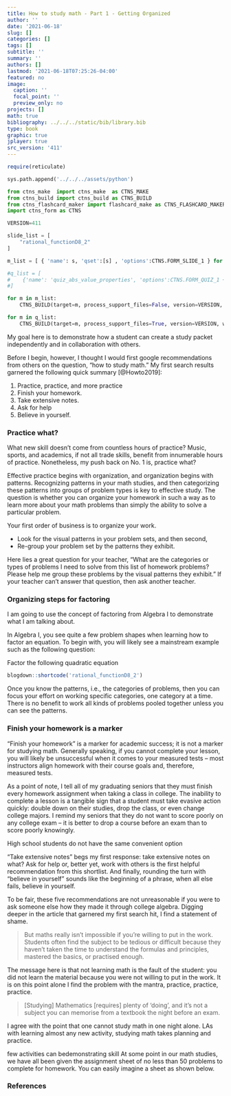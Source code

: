 ```yaml
---
title: How to study math - Part 1 - Getting Organized
author: ''
date: '2021-06-18'
slug: []
categories: []
tags: []
subtitle: ''
summary: ''
authors: []
lastmod: '2021-06-18T07:25:26-04:00'
featured: no
image:
  caption: ''
  focal_point: ''
  preview_only: no
projects: []
math: true
bibliography: ../../../static/bib/library.bib
type: book
graphic: true
jplayer: true
src_version: '411'
---
```

```r
require(reticulate)
```

```python
sys.path.append('../../../assets/python')

from ctns_make  import ctns_make  as CTNS_MAKE
from ctns_build import ctns_build as CTNS_BUILD
from ctns_flashcard_maker import flashcard_make as CTNS_FLASHCARD_MAKER
import ctns_form as CTNS

VERSION=411
```

```python

slide_list = [
    "rational_functionD8_2"
]

m_list = [ { 'name': s, 'qset':[s] , 'options':CTNS.FORM_SLIDE_1 } for s in slide_list ]

#q_list = [
#    {'name': 'quiz_abs_value_properties', 'options':CTNS.FORM_QUIZ_1 + ["count=14"], 'qset': slide_list}
#]
```

```python
for m in m_list:
    CTNS_BUILD(target=m, process_support_files=False, version=VERSION, write_image=False, encrypt=False)
```

```python
for m in q_list:
    CTNS_BUILD(target=m, process_support_files=True, version=VERSION, write_image=False, encrypt=False)
```

My goal here is to demonstrate how a student can create a study packet independently and in collaboration with others. 

Before I begin, however, I thought I would first google recommendations from others on the question, "how to study math." My first search results garnered the following quick summary [@Howto2019]:

1. Practice, practice, and more practice
2. Finish your homework.
3. Take extensive notes.
4. Ask for help
5. Believe in yourself.

### Practice what?

What new skill doesn't come from countless hours of practice? Music, sports, and academics, if not all trade skills, benefit from innumerable hours of practice. Nonetheless, my push back on No. 1 is, practice what?

Effective practice begins with organization, and organization begins with patterns. Recognizing patterns in your math studies, and then categorizing these patterns into groups of problem types is key to effective study. The question is whether you can organize your homework in such a way as to learn more about your math problems than simply the ability to solve a particular problem.

Your first order of business is to organize your work.

- Look for the visual patterns in your problem sets, and then second,
- Re-group your problem set by the patterns they exhibit. 

Here lies a great question for your teacher, "What are the categories or types of problems I need to solve from this list of homework problems? Please help me group these problems by the visual patterns they exhibit." If your teacher can't answer that question, then ask another teacher.

### Organizing steps for factoring 

I am going to use the concept of factoring from Algebra I to demonstrate what I am talking about.

In Algebra I, you see quite a few problem shapes when learning how to factor an equation. To begin with, you will likely see a mainstream example such as the following question:

Factor the following quadratic equation

```r
blogdown::shortcode('rational_functionD8_2')
```

Once you know the patterns, i.e., the categories of problems, then you can focus your effort on working specific categories, one category at a time. There is no benefit to work all kinds of problems pooled together unless you can see the patterns.



### Finish your homework is a marker

"Finish your homework" is a marker for academic success; it is not a marker for studying math. Generally speaking, if you cannot complete your lesson, you will likely be unsuccessful when it comes to your measured tests -- most instructors align homework with their course goals and, therefore, measured tests.

As a point of note, I tell all of my graduating seniors that they must finish every homework assignment when taking a class in college. The inability to complete a lesson is a tangible sign that a student must take evasive action quickly: double down on their studies, drop the class, or even change college majors. I remind my seniors that they do not want to score poorly on any college exam -- it is better to drop a course before an exam than to score poorly knowingly.

High school students do not have the same convenient option

"Take extensive notes" begs my first response: take extensive notes on what? Ask for help or, better yet, work with others is the first helpful recommendation from this shortlist. And finally, rounding the turn with "believe in yourself" sounds like the beginning of a phrase, when all else fails, believe in yourself.

To be fair, these five recommendations are not unreasonable if you were to ask someone else how they made it through college algebra. Digging deeper in the article that garnered my first search hit, I find a statement of shame.

> But maths really isn't impossible if you're willing to put in the work. Students often find the subject to be tedious or difficult because they haven't taken the time to understand the formulas and principles, mastered the basics, or practised enough.

The message here is that not learning math is the fault of the student: you did not learn the material because you were not willing to put in the work. It is on this point alone I find the problem with the mantra, practice, practice, practice.

> [Studying] Mathematics [requires] plenty of 'doing', and it's not a subject you can memorise from a textbook the night before an exam.

I agree with the point that one cannot study math in one night alone. LAs with learning almost any new activity, studying math takes planning and practice. 

few activities can bedemonstrating skill At some point in our math studies, we have all been given the assignment sheet of no less than 50 problems to complete for homework. You can easily imagine a sheet as shown below.

### References
